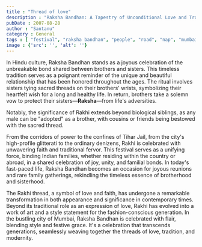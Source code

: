 ```yaml
---
title : "Thread of love"
description : "Raksha Bandhan: A Tapestry of Unconditional Love and Tradition"
pubDate : 2007-08-28
author : "Santanu"
category : General
tags : [ "festival", "raksha bandhan", "people", "road", "nap", "mumbai", "bombay",]
image : {'src': '', 'alt': ''}
---
```

In Hindu culture, Raksha Bandhan stands as a joyous celebration of the unbreakable bond shared between brothers and sisters. This timeless tradition serves as a poignant reminder of the unique and beautiful relationship that has been honored throughout the ages. The ritual involves sisters tying sacred threads on their brothers' wrists, symbolizing their heartfelt wish for a long and healthy life. In return, brothers take a solemn vow to protect their sisters—**Raksha**—from life's adversities.

Notably, the significance of Rakhi extends beyond biological siblings, as any male can be "adopted" as a brother, with cousins or friends being bestowed with the sacred thread.

From the corridors of power to the confines of Tihar Jail, from the city's high-profile glitterati to the ordinary denizens, Rakhi is celebrated with unwavering faith and traditional fervor. This festival serves as a unifying force, binding Indian families, whether residing within the country or abroad, in a shared celebration of joy, unity, and familial bonds. In today's fast-paced life, Raksha Bandhan becomes an occasion for joyous reunions and rare family gatherings, rekindling the timeless essence of brotherhood and sisterhood.

The Rakhi thread, a symbol of love and faith, has undergone a remarkable transformation in both appearance and significance in contemporary times. Beyond its traditional role as an expression of love, Rakhi has evolved into a work of art and a style statement for the fashion-conscious generation. In the bustling city of Mumbai, Raksha Bandhan is celebrated with flair, blending style and festive grace. It's a celebration that transcends generations, seamlessly weaving together the threads of love, tradition, and modernity.